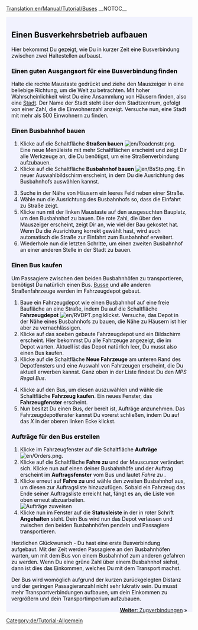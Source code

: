 [[Translation:en/Manual/Tutorial/Buses]]
__NOTOC__
{{en/Tabs|5|2
|Tutorial/De|1. Spiel beginnen<!--
-->|Tutorial/Busverbindungen/De|2. Busverbindungen<!--
-->|Tutorial/Zugverbindungen/De|3. Zugverbindungen<!--
-->|Tutorial/Flugzeugverbindungen/De|4. Flugzeugverbindungen<!--
-->|Tutorial/Abschluss/De|5. Abschluss}}
<div style="padding:.5em 1em 1em 1em; border-top:none; background-color:#f1f2fe; color:#000;">
{{de/Tutorial}}
== Einen Busverkehrsbetrieb aufbauen ==
Hier bekommst Du gezeigt, wie Du in kurzer Zeit eine Busverbindung zwischen zwei Haltestellen aufbaust. 

=== Einen guten Ausgangsort für eine Busverbindung finden ===
Halte die rechte Maustaste gedrückt und ziehe den Mauszeiger in eine beliebige Richtung, um die Welt zu betrachten. Mit hoher Wahrscheinlichkeit wirst Du eine Ansammlung von Häusern finden, also eine [[de/Manual/Stadt|Stadt]]. Der Name der Stadt steht über dem Stadtzentrum, gefolgt von einer Zahl, die die Einwohnerzahl anzeigt. Versuche nun, eine Stadt mit mehr als 500 Einwohnern zu finden.
{{en/Phototable|[[File:de/tutorial bus 1.png|400px]]|Eine Stadt in Open TTD|none}}

=== Einen Busbahnhof bauen ===
# Klicke auf die Schaltfläche '''Straßen bauen''' [[File:en/Roadcnstr.png]]. Eine neue Menüleiste mit mehr Schaltflächen erscheint und zeigt Dir alle Werkzeuge an, die Du benötigst, um eine Straßenverbindung aufzubauen.
# Klicke auf die Schaltfläche '''Busbahnhof bauen''' [[File:en/BsStp.png]]. Ein neuer Auswahlbildschirm erscheint, in dem Du die Ausrichtung des Busbahnhofs auswählen kannst.
{{en/Phototable|[[File:de/tutorial bus 2.png]]|Auswahlbildschirm für die Ausrichtung einer Haltestelle, sowie Platzierung in der Stadt|none|6=:}}
<ol start="3">
<li>Suche in der Nähe von Häusern ein leeres Feld neben einer Straße. 
<li>Wähle nun die Ausrichtung des Busbahnhofs so, dass die Einfahrt zu Straße zeigt.
<li>Klicke nun mit der linken Maustaste auf den ausgesuchten Bauplatz, um den Busbahnhof zu bauen. Die rote Zahl, die über den Mauszeiger erscheint, zeigt Dir an, wie viel der Bau gekostet hat. Wenn Du die Ausrichtung korrekt gewählt hast, wird auch automatisch die Straße zur Einfahrt zum Busbahnhof erweitert.
<li>Wiederhole nun die letzten Schritte, um einen zweiten Busbahnhof an einer anderen Stelle in der Stadt zu bauen.
</ol>
{{en/Phototable|[[File:de/tutorial bus 4.png|400px]]|Nachdem Du beide Haltestellen gebaut hast|none|6=:}}

=== Einen Bus kaufen ===
Um Passagiere zwischen den beiden Busbahnhöfen zu transportieren, benötigst Du natürlich einen Bus. [[de/Busse|Busse]] und alle anderen Straßenfahrzeuge werden im Fahrzeugdepot gebaut.
#Baue ein Fahrzeugdepot wie einen Busbahnhof auf eine freie Baufläche an eine Straße, indem Du auf die Schaltfläche '''Fahrzeugdepot''' [[File:en/RVDPT.png]] klickst. Versuche, das Depot in der Nähe eines Busbahnhofs zu bauen, die Nähe zu Häusern ist hier aber zu vernachlässigen.
#Klicke auf das soeben gebaute Fahrzeugdepot und ein Bildschirm erscheint. Hier bekommst Du alle Fahrzeuge angezeigt, die im Depot warten. Aktuell ist das Depot natürlich leer, Du musst also einen Bus kaufen. 
#Klicke auf die Schaltfläche '''Neue Fahrzeuge''' am unteren Rand des Depotfensters und eine Auswahl von Fahrzeugen erscheint, die Du aktuell erwerben kannst. Ganz oben in der Liste findest Du den ''MPS Regal Bus''.
{{en/Phototable|[[File:de/tutorial bus 5.png]]|Fahrzeugdepotfenster|none|6=:}}
<ol start="4">
<li>Klicke auf den Bus, um diesen auszuwählen und wähle die Schaltfläche '''Fahrzeug kaufen'''. Ein neues Fenster, das '''Fahrzeugfenster''' erscheint.
<li>Nun besitzt Du einen Bus, der bereit ist, Aufträge anzunehmen. Das Fahrzeugdepotfenster kannst Du vorerst schließen, indem Du auf das ''X'' in der oberen linken Ecke klickst.
</ol>
=== Aufträge für den Bus erstellen ===
#Klicke im Fahrzeugfenster auf die Schaltfläche '''Aufträge''' [[File:en/Orders.png]]. 
#Klicke auf die Schaltfläche '''Fahre zu''' und der Mauscursor verändert sich. Klicke nun auf einen deiner Busbahnhöfe und der Auftrag erscheint im '''Auftragsfenster''' vom Bus und lautet ''Fahre zu <Busbahnhof>''.
#Klicke erneut auf '''Fahre zu''' und wähle den zweiten Busbahnhof aus, um diesen zur Auftragsliste hinzuzufügen. Sobald ein Fahrzeug das Ende seiner Auftragsliste erreicht hat, fängt es an, die Liste von oben erneut abzuarbeiten.<br/>[[File:de/tutorial bus 6.png|frame|none|Aufträge zuweisen]]
#Klicke nun im Fenster auf die '''Statusleiste''' in der in roter Schrift '''Angehalten''' steht. Dein Bus wird nun das Depot verlassen und zwischen den beiden Busbahnhöfen pendeln und Passagiere transportieren.
{{en/Phototable|[[File:de/Tutorial bus 7.png]]|Der erste Bus erreicht einen Busbahnhof.|none|6=:}}

Herzlichen Glückwunsch - Du hast eine erste Busverbindung aufgebaut. Mit der Zeit werden Passagiere an den Busbahnhöfen warten, um mit dem Bus von einem Busbahnhof zum anderen gefahren zu werden. Wenn Du eine grüne Zahl über einem Busbahnhof siehst, dann ist dies das Einkommen, welches Du mit dem Transport machst.

Der Bus wird womöglich aufgrund der kurzen zurückgelegten Distanz und der geringen Passagieranzahl nicht sehr lukrativ sein. Du musst mehr Transportverbindungen aufbauen, um dein Einkommen zu vergrößern und dein Transportimperium aufzubauen.

<span style="float: right">[[de/Manual/Tutorial/Zugverbindungen|'''Weiter''': Zugverbindungen]] &raquo;</span>
</div>
[[Category:de/Tutorial-Allgemein]]